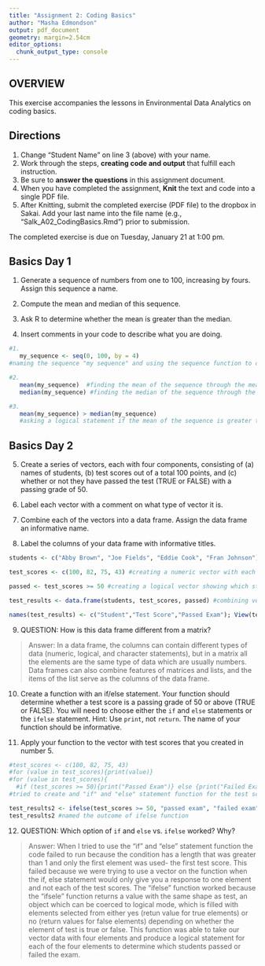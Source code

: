 ```yaml
---
title: "Assignment 2: Coding Basics"
author: "Masha Edmondson"
output: pdf_document
geometry: margin=2.54cm
editor_options: 
  chunk_output_type: console
---
```


## OVERVIEW

This exercise accompanies the lessons in Environmental Data Analytics on coding basics. 

## Directions
1. Change "Student Name" on line 3 (above) with your name.
3. Work through the steps, **creating code and output** that fulfill each instruction.
4. Be sure to **answer the questions** in this assignment document.
6. When you have completed the assignment, **Knit** the text and code into a single PDF file.
8. After Knitting, submit the completed exercise (PDF file) to the dropbox in Sakai. Add your last name into the file name (e.g., "Salk_A02_CodingBasics.Rmd") prior to submission.

The completed exercise is due on Tuesday, January 21 at 1:00 pm.


## Basics Day 1

1. Generate a sequence of numbers from one to 100, increasing by fours. Assign this sequence a name. 

2. Compute the mean and median of this sequence. 

3. Ask R to determine whether the mean is greater than the median. 

4. Insert comments in your code to describe what you are doing.

```r
#1. 
   my_sequence <- seq(0, 100, by = 4) 
#naming the sequence "my sequence" and using the sequence function to create a sequence of numbers from one to 100 increasing by fours.

#2. 
   mean(my_sequence)  #finding the mean of the sequence through the mean function
   median(my_sequence) #finding the median of the sequence through the median function

#3. 
   mean(my_sequence) > median(my_sequence) 
   #asking a logical statement if the mean of the sequence is greater than the median of the sequence

```

## Basics Day 2

5. Create a series of vectors, each with four components, consisting of (a) names of students, (b) test scores out of a total 100 points, and (c) whether or not they have passed the test (TRUE or FALSE) with a passing grade of 50.

6. Label each vector with a comment on what type of vector it is.

7. Combine each of the vectors into a data frame. Assign the data frame an informative name.

8. Label the columns of your data frame with informative titles.

```r
students <- c("Abby Brown", "Joe Fields", "Eddie Cook", "Fran Johnson") #creating a character vector with student names

test_scores <- c(100, 82, 75, 43) #creating a numeric vector with each student's test scores

passed <- test_scores >= 50 #creating a logical vector showing which students passed the exam with a score of 50 or higher, and which students faile with a score lower than 50.

test_results <- data.frame(students, test_scores, passed) #combining vectors into a dataframe and naming the dataframe

names(test_results) <- c("Student","Test Score","Passed Exam"); View(test_results) #labeling the columns and viewing the data frame created
```

9. QUESTION: How is this data frame different from a matrix?

> Answer: In a data frame, the columns can contain different types of data (numeric, logical, and character statements), but in a matrix all the elements are the same type of data which are usually numbers. Data frames can also combine features of matrices and lists, and the items of the list serve as the columns of the data frame.

10. Create a function with an if/else statement. Your function should determine whether a test score is a passing grade of 50 or above (TRUE or FALSE). You will need to choose either the `if` and `else` statements or the `ifelse` statement. Hint: Use `print`, not `return`. The name of your function should be informative.

11. Apply your function to the vector with test scores that you created in number 5. 

```r
#test_scores <- c(100, 82, 75, 43) 
#for (value in test_scores){print(value)}
#for (value in test_scores){
  #if (test_scores >= 50){print("Passed Exam")} else {print("Failed Exam")} 
#tried to create and "if" and "else" statement function for the test score results, which did not end up working.

test_results2 <- ifelse(test_scores >= 50, "passed exam", "failed exam") #created "ifelse" function to determine who passed and who failed the exam given the condition of passing to be a grade of 50 points or higher
test_results2 #named the outcome of ifelse function
```

12. QUESTION: Which option of `if` and `else` vs. `ifelse` worked? Why?

> Answer: When I tried to use the "if" and "else" statement function the code failed to run because the condition has a length that was greater than 1 and only the first element was used- the first test score. This failed because we were trying to use a vector on the function when the if, else statement would only give you a response to one element and not each of the test scores. The "ifelse" function worked because the "ifsele" function returns a value with the same shape as test, an object which can be coerced to logical mode, which is filled with elements selected from either yes (retun value for true elements) or no (return values for false elements) depending on whether the element of test is true or false. This function was able to take our vector data with four elements and produce a logical statement for each of the four elements to determine which students passed or failed the exam.
